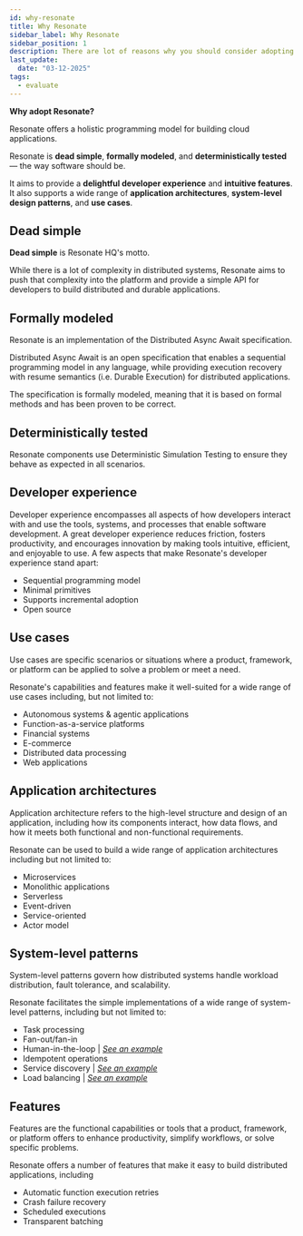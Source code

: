 ```yaml
---
id: why-resonate
title: Why Resonate
sidebar_label: Why Resonate
sidebar_position: 1
description: There are lot of reasons why you should consider adopting Resonate.
last_update:
  date: "03-12-2025"
tags:
  - evaluate
---
```


**Why adopt Resonate?**

Resonate offers a holistic programming model for building cloud applications.

Resonate is **dead simple**, **formally modeled**, and **deterministically tested** — the way software should be.

It aims to provide a **delightful developer experience** and **intuitive features**.
It also supports a wide range of **application architectures**, **system-level design patterns**, and **use cases**.

## Dead simple

**Dead simple** is Resonate HQ's motto.

While there is a lot of complexity in distributed systems, Resonate aims to push that complexity into the platform and provide a simple API for developers to build distributed and durable applications.

## Formally modeled

Resonate is an implementation of the Distributed Async Await specification.

Distributed Async Await is an open specification that enables a sequential programming model in any language, while providing execution recovery with resume semantics (i.e. Durable Execution) for distributed applications.

The specification is formally modeled, meaning that it is based on formal methods and has been proven to be correct.

## Deterministically tested

Resonate components use Deterministic Simulation Testing to ensure they behave as expected in all scenarios.

## Developer experience

Developer experience encompasses all aspects of how developers interact with and use the tools, systems, and processes that enable software development.
A great developer experience reduces friction, fosters productivity, and encourages innovation by making tools intuitive, efficient, and enjoyable to use.
A few aspects that make Resonate's developer experience stand apart:

- Sequential programming model
- Minimal primitives
- Supports incremental adoption
- Open source

## Use cases

Use cases are specific scenarios or situations where a product, framework, or platform can be applied to solve a problem or meet a need.

Resonate's capabilities and features make it well-suited for a wide range of use cases including, but not limited to:

- Autonomous systems & agentic applications
- Function-as-a-service platforms
- Financial systems
- E-commerce
- Distributed data processing
- Web applications

## Application architectures

Application architecture refers to the high-level structure and design of an application, including how its components interact, how data flows, and how it meets both functional and non-functional requirements.

Resonate can be used to build a wide range of application architectures including but not limited to:

- Microservices
- Monolithic applications
- Serverless
- Event-driven
- Service-oriented
- Actor model

## System-level patterns

System-level patterns govern how distributed systems handle workload distribution, fault tolerance, and scalability.

Resonate facilitates the simple implementations of a wide range of system-level patterns, including but not limited to:

- Task processing
- Fan-out/fan-in
- Human-in-the-loop | [_See an example_](https://github.com/resonatehq-examples/example-human-in-the-loop-py)
- Idempotent operations
- Service discovery | [_See an example_](https://github.com/resonatehq-examples/example-load-balancing-py)
- Load balancing | [_See an example_](https://github.com/resonatehq-examples/example-load-balancing-py)

## Features

Features are the functional capabilities or tools that a product, framework, or platform offers to enhance productivity, simplify workflows, or solve specific problems.

Resonate offers a number of features that make it easy to build distributed applications, including

- Automatic function execution retries
- Crash failure recovery
- Scheduled executions
- Transparent batching

